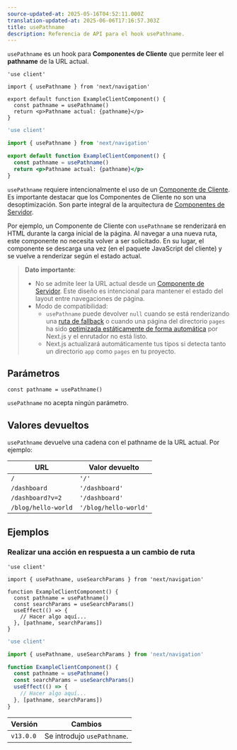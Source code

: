 ```yaml
---
source-updated-at: 2025-05-16T04:52:11.000Z
translation-updated-at: 2025-06-06T17:16:57.303Z
title: usePathname
description: Referencia de API para el hook usePathname.
---
```


`usePathname` es un hook para **Componentes de Cliente** que permite leer el **pathname** de la URL actual.

```tsx filename="app/example-client-component.tsx" switcher
'use client'

import { usePathname } from 'next/navigation'

export default function ExampleClientComponent() {
  const pathname = usePathname()
  return <p>Pathname actual: {pathname}</p>
}
```

```jsx filename="app/example-client-component.js" switcher
'use client'

import { usePathname } from 'next/navigation'

export default function ExampleClientComponent() {
  const pathname = usePathname()
  return <p>Pathname actual: {pathname}</p>
}
```

`usePathname` requiere intencionalmente el uso de un [Componente de Cliente](/docs/app/building-your-application/rendering/client-components). Es importante destacar que los Componentes de Cliente no son una desoptimización. Son parte integral de la arquitectura de [Componentes de Servidor](/docs/app/building-your-application/rendering/server-components).

Por ejemplo, un Componente de Cliente con `usePathname` se renderizará en HTML durante la carga inicial de la página. Al navegar a una nueva ruta, este componente no necesita volver a ser solicitado. En su lugar, el componente se descarga una vez (en el paquete JavaScript del cliente) y se vuelve a renderizar según el estado actual.

> **Dato importante**:
>
> - No se admite leer la URL actual desde un [Componente de Servidor](/docs/app/building-your-application/rendering/server-components). Este diseño es intencional para mantener el estado del layout entre navegaciones de página.
> - Modo de compatibilidad:
>   - `usePathname` puede devolver `null` cuando se está renderizando una [ruta de fallback](/docs/pages/api-reference/functions/get-static-paths#fallback-true) o cuando una página del directorio `pages` ha sido [optimizada estáticamente de forma automática](/docs/pages/building-your-application/rendering/automatic-static-optimization) por Next.js y el enrutador no está listo.
>   - Next.js actualizará automáticamente tus tipos si detecta tanto un directorio `app` como `pages` en tu proyecto.

## Parámetros

```tsx
const pathname = usePathname()
```

`usePathname` no acepta ningún parámetro.

## Valores devueltos

`usePathname` devuelve una cadena con el pathname de la URL actual. Por ejemplo:

| URL                 | Valor devuelto        |
| ------------------- | --------------------- |
| `/`                 | `'/'`                 |
| `/dashboard`        | `'/dashboard'`        |
| `/dashboard?v=2`    | `'/dashboard'`        |
| `/blog/hello-world` | `'/blog/hello-world'` |

## Ejemplos

### Realizar una acción en respuesta a un cambio de ruta

```tsx filename="app/example-client-component.tsx" switcher
'use client'

import { usePathname, useSearchParams } from 'next/navigation'

function ExampleClientComponent() {
  const pathname = usePathname()
  const searchParams = useSearchParams()
  useEffect(() => {
    // Hacer algo aquí...
  }, [pathname, searchParams])
}
```

```jsx filename="app/example-client-component.js" switcher
'use client'

import { usePathname, useSearchParams } from 'next/navigation'

function ExampleClientComponent() {
  const pathname = usePathname()
  const searchParams = useSearchParams()
  useEffect(() => {
    // Hacer algo aquí...
  }, [pathname, searchParams])
}
```

| Versión   | Cambios                   |
| --------- | ------------------------- |
| `v13.0.0` | Se introdujo `usePathname`. |